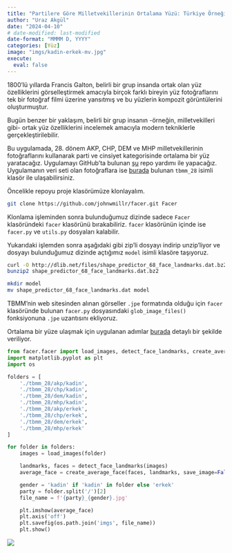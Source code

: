 ```yaml
---
title: "Partilere Göre Milletvekillerinin Ortalama Yüzü: Türkiye Örneği"
author: "Uraz Akgül"
date: "2024-04-10"
# date-modified: last-modified
date-format: "MMMM D, YYYY"
categories: [Yüz]
image: "imgs/kadin-erkek-mv.jpg"
execute:
  eval: false
---
```


1800'lü yıllarda Francis Galton, belirli bir grup insanda ortak olan yüz özelliklerini görselleştirmek amacıyla birçok farklı bireyin yüz fotoğraflarını tek bir fotoğraf filmi üzerine yansıtmış ve bu yüzlerin kompozit görüntülerini oluşturmuştur.

Bugün benzer bir yaklaşım, belirli bir grup insanın -örneğin, milletvekilleri gibi- ortak yüz özelliklerini incelemek amacıyla modern tekniklerle gerçekleştirilebilir.

Bu uygulamada, 28. dönem AKP, CHP, DEM ve MHP milletvekillerinin fotoğraflarını kullanarak parti ve cinsiyet kategorisinde ortalama bir yüz yaratacağız. Uygulamayı GitHub'ta bulunan [şu](https://github.com/johnwmillr/Facer){.external target="_blank"} repo yardımı ile yapacağız. Uygulamanın veri seti olan fotoğraflara ise [burada](https://github.com/urazakgul/python-blog/tree/main/posts/post_5){.external target="_blank"} bulunan `tbmm_28` isimli klasör ile ulaşabilirsiniz.

Öncelikle repoyu proje klasörümüze klonlayalım.

```bash

git clone https://github.com/johnwmillr/facer.git Facer

```

Klonlama işleminden sonra bulunduğumuz dizinde sadece `Facer` klasöründeki `facer` klasörünü bırakabiliriz. `facer` klasörünün içinde ise `facer.py` ve `utils.py` dosyaları kalabilir.

Yukarıdaki işlemden sonra aşağıdaki gibi zip'li dosyayı indirip unzip'liyor ve dosyayı bulunduğumuz dizinde açtığımız `model` isimli klasöre taşıyoruz.

```bash

curl -O http://dlib.net/files/shape_predictor_68_face_landmarks.dat.bz2
bunzip2 shape_predictor_68_face_landmarks.dat.bz2

mkdir model
mv shape_predictor_68_face_landmarks.dat model

```

TBMM'nin web sitesinden alınan görseller `.jpe` formatında olduğu için `facer` klasöründe bulunan `facer.py` dosyasındaki `glob_image_files()` fonksiyonuna `.jpe` uzantısını ekliyoruz.

Ortalama bir yüze ulaşmak için uygulanan adımlar [burada](https://learnopencv.com/average-face-opencv-c-python-tutorial/){.external target="_blank"} detaylı bir şekilde veriliyor.

```python

from facer.facer import load_images, detect_face_landmarks, create_average_face
import matplotlib.pyplot as plt
import os

folders = [
    './tbmm_28/akp/kadin',
    './tbmm_28/chp/kadin',
    './tbmm_28/dem/kadin',
    './tbmm_28/mhp/kadin',
    './tbmm_28/akp/erkek',
    './tbmm_28/chp/erkek',
    './tbmm_28/dem/erkek',
    './tbmm_28/mhp/erkek'
]

for folder in folders:
    images = load_images(folder)

    landmarks, faces = detect_face_landmarks(images)
    average_face = create_average_face(faces, landmarks, save_image=False)

    gender = 'kadin' if 'kadin' in folder else 'erkek'
    party = folder.split('/')[2]
    file_name = f'{party}_{gender}.jpg'

    plt.imshow(average_face)
    plt.axis('off')
    plt.savefig(os.path.join('imgs', file_name))
    plt.show()

```

![](imgs/kadin-erkek-mv.jpg)